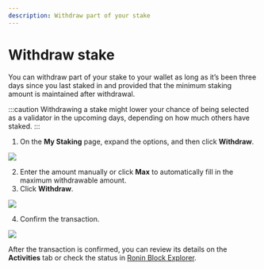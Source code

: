 ```yaml
---
description: Withdraw part of your stake
---
```


# Withdraw stake
You can withdraw part of your stake to your wallet as long as it’s been three days since you last staked in and provided that the minimum staking amount is maintained after withdrawal.

:::caution
Withdrawing a stake might lower your chance of being selected as a validator in the upcoming days, depending on how much others have staked.
:::

1. On the **My Staking** page, expand the options, and then click **Withdraw**.

<img src={stepOne} width={480} />

2. Enter the amount manually or click **Max** to automatically fill in the maximum withdrawable amount.
3. Click **Withdraw**.

<img src={stepTwo} width={416} />

4. Confirm the transaction.

<img src={confirmTransaction} width={375} />

After the transaction is confirmed, you can review its details on the **Activities** tab or check the status in [Ronin Block Explorer](https://saigon-explorer.roninchain.com/).
